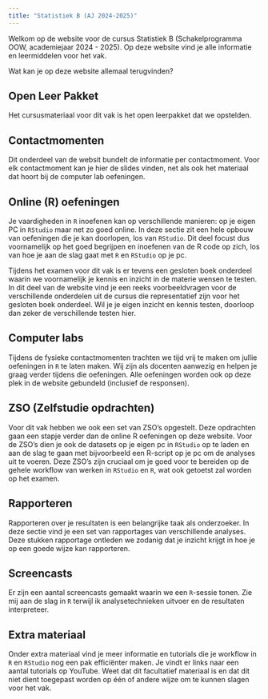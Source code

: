 ```yaml
---
title: "Statistiek B (AJ 2024-2025)"
---
```


Welkom op de website voor de cursus Statistiek B (Schakelprogramma OOW, academiejaar 2024 - 2025). Op deze website vind je alle informatie en leermiddelen voor het vak. 

Wat kan je op deze website allemaal terugvinden?

## Open Leer Pakket

Het cursusmateriaal voor dit vak is het open leerpakket dat we opstelden.

## Contactmomenten

Dit onderdeel van de websit bundelt de informatie per contactmoment. Voor elk contactmoment kan je hier de slides vinden, net als ook het materiaal dat hoort bij de computer lab oefeningen. 

## Online (R) oefeningen

Je vaardigheden in `R` inoefenen kan op verschillende manieren: op je eigen PC in `RStudio` maar net zo goed online. In deze sectie zit een hele opbouw van oefeningen die je kan doorlopen, los van `RStudio`. Dit deel focust dus voornamelijk op het goed begrijpen en inoefenen van de R code op zich, los van hoe je aan de slag gaat met `R` en `RStudio` op je pc.

Tijdens het examen voor dit vak is er tevens een gesloten boek onderdeel waarin we voornamelijk je kennis en inzicht in de materie wensen te testen. In dit deel van de website vind je een reeks voorbeeldvragen voor de verschillende onderdelen uit de cursus die representatief zijn voor het gesloten boek onderdeel. Wil je je eigen inzicht en kennis testen, doorloop dan zeker de verschillende testen hier.

## Computer labs

Tijdens de fysieke contactmomenten trachten we tijd vrij te maken om jullie oefeningen in `R` te laten maken. Wij zijn als docenten aanwezig en helpen je graag verder tijdens die oefeningen. Alle oefeningen worden ook op deze plek in de website gebundeld (inclusief de responsen).

## ZSO (Zelfstudie opdrachten)

Voor dit vak hebben we ook een set van ZSO's opgestelt. Deze opdrachten gaan een stapje verder dan de online R oefeningen op deze website. Voor de ZSO's dien je ook de datasets op je eigen pc in `RStudio` op te laden en aan de slag te gaan met bijvoorbeeld een R-script op je pc om de analyses uit te voeren. Deze ZSO's zijn cruciaal om je goed voor te bereiden op de gehele workflow van werken in `RStudio` en `R`, wat ook getoetst zal worden op het examen. 

## Rapporteren

Rapporteren over je resultaten is een belangrijke taak als onderzoeker. In deze sectie vind je een set van rapportages van verschillende analyses. Deze stukken rapportage ontleden we zodanig dat je inzicht krijgt in hoe je op een goede wijze kan rapporteren.

## Screencasts

Er zijn een aantal screencasts gemaakt waarin we een `R`-sessie tonen. Zie mij aan de slag in `R` terwijl ik analysetechnieken uitvoer en de resultaten interpreteer.

## Extra materiaal

Onder extra materiaal vind je meer informatie en tutorials die je workflow in `R` en `RStudio` nog een pak efficiënter maken. Je vindt er links naar een aantal tutorials op YouTube. Weet dat dit facultatief materiaal is en dat dit niet dient toegepast worden op één of andere wijze om te kunnen slagen voor het vak.